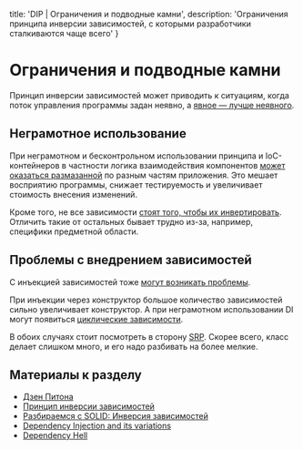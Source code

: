 
  title: 'DIP | Ограничения и подводные камни',
  description: 'Ограничения принципа инверсии зависимостей, с которыми разработчики сталкиваются чаще всего'
}


# Ограничения и подводные камни

Принцип инверсии зависимостей может приводить к ситуациям, когда поток управления программы задан неявно, а [явное — лучше неявного](https://ru.wikipedia.org/wiki/Дзен_Питона).

## Неграмотное использование

При неграмотном и бесконтрольном использовании принципа и IoC-контейнеров в частности логика взаимодействия компонентов [может оказаться размазанной](https://blog.byndyu.ru/2009/12/blog-post.html) по разным частям приложения. Это мешает восприятию программы, снижает тестируемость и увеличивает стоимость внесения изменений.

Кроме того, не все зависимости [стоят того, чтобы их инвертировать](https://habr.com/ru/post/313796/). Отличить такие от остальных бывает трудно из-за, например, специфики предметной области.

## Проблемы с внедрением зависимостей

С инъекцией зависимостей тоже [могут возникать проблемы](https://medium.com/@sawomirkowalski/design-patterns-dependency-injection-and-its-variations-16007d0fa367).

При инъекции через конструктор большое количество зависимостей сильно увеличивает конструктор. А при неграмотном использовании DI могут появиться [циклические зависимости](https://ru.wikipedia.org/wiki/Dependency_hell).

В обоих случаях стоит посмотреть в сторону [SRP](/srp). Скорее всего, класс делает слишком много, и его надо разбивать на более мелкие.

## Материалы к разделу
- [Дзен Питона](https://ru.wikipedia.org/wiki/Дзен_Питона)
- [Принцип инверсии зависимостей](https://blog.byndyu.ru/2009/12/blog-post.html)
- [Разбираемся с SOLID: Инверсия зависимостей](https://habr.com/ru/post/313796/)
- [Dependency Injection and its variations](https://medium.com/@sawomirkowalski/design-patterns-dependency-injection-and-its-variations-16007d0fa367)
- [Dependency Hell](https://ru.wikipedia.org/wiki/Dependency_hell)
